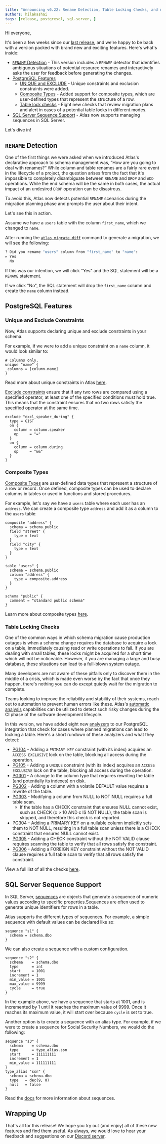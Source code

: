 ```yaml
---
title: "Announcing v0.22: Rename Detection, Table Locking Checks, and more"
authors: hilakashai
tags: [release, postgresql, sql-server, ]
---
```


Hi everyone,

It's been a few weeks since our [last release](https://github.com/ariga/atlas/releases/tag/v0.21.0), and we're happy to be back with a version packed with brand new and exciting
features. Here's what's inside:

* [`RENAME` Detection](#rename-detection) - This version includes a `RENAME` detector that identifies ambiguous situations of potential resource renames  and interactively asks the user for feedback before generating the changes.
* [PostgreSQL Features](#postgresql-features)
    * [UNIQUE and EXCLUDE](#unique-and-exclude-constraints) - Unique constraints and exclusion constraints were added.
    * [Composite Types](#composite-types) - Added support for composite types, which are user-defined types that represent the structure of a row.
    * [Table lock checks](#table-locking-checks) - Eight new checks that review migration plans and alert in cases of a potential table locks in different modes.
* [SQL Server Sequence Support](#sql-server-sequence-support) -  Atlas now supports managing sequences in SQL Server.

Let's dive in!

## `RENAME` Detection

One of the first things we were asked when we introduced Atlas's declarative approach to schema management was,
“How are you going to deal with renames?” While column and table renames are a fairly rare event in the lifecycle of a project,
the question arises from the fact that it's impossible to completely disambiguate between `RENAME` and `DROP` and `ADD` operations.
While the end schema will be the same in both cases, the actual impact of an undesired `DROP` operation can be disastrous.

To avoid this, Atlas now detects potential `RENAME` scenarios during the migration planning phase and prompts the user
about their intent.

Let's see this in action.

Assume we have a `users` table with the column `first_name`, which we changed to `name`.

After running the [`atlas migrate diff`](/cli-reference#atlas-migrate-diff) command to generate a migration, we will see the following:

```bash
? Did you rename "users" column from "first_name" to "name":
▸ Yes
  No
```
If this was our intention, we will click "Yes" and the SQL statement will be a `RENAME` statement.

If we click "No", the SQL statement will drop the `first_name` column and create the `name` column instead.

## PostgreSQL Features

### Unique and Exclude Constraints

Now, Atlas supports declaring unique and exclude constraints in your schema.

For example, if we were to add a unique constraint on a
`name` column, it would look similar to:

```hcl title="schema.hcl"
# Columns only.
unique "name" {
 columns = [column.name]
}
```
Read more about unique constraints in Atlas [here](/atlas-schema/hcl#unique-constraints).

[Exclude constraints](https://www.postgresql.org/docs/current/ddl-constraints.html#DDL-CONSTRAINTS-EXCLUSION) ensure that if any
two rows are compared using a specified operator, at least one of the specified conditions must hold true. This means
that the constraint ensures that no two rows satisfy the specified operator at the same time.

```hcl title="schema.hcl"
exclude "excl_speaker_during" {
  type = GIST
  on {
    column = column.speaker
    op     = "="
  }
  on {
    column = column.during
    op     = "&&"
  }
}
```


### Composite Types
[Composite Types](https://www.postgresql.org/docs/current/rowtypes.html#ROWTYPES) are user-defined data types that represent a structure of a row or record.
Once defined, composite types can be used to declare columns in tables or used in functions and stored procedures.

For example, let's say we have a `users` table where each user has an `address`. We can create a composite type `address`
and add it as a column to the `users` table:

```hcl title="schema.hcl"
composite "address" {
  schema = schema.public
  field "street" {
    type = text
  }
  field "city" {
    type = text
  }
}

table "users" {
  schema = schema.public
  column "address" {
    type = composite.address
  }
}

schema "public" {
  comment = "standard public schema"
}
```
Learn more about composite types [here](/atlas-schema/hcl#composite-type).

### Table Locking Checks

One of the common ways in which schema migration cause production outages is when a schema change requires the database to acquire a lock on a table,
immediately causing read or write operations to fail. If you are dealing with small tables, these locks might be acquired for a
short time which will not be noticeable. However, if you are managing a large and busy database, these situations can lead to a full-blown system outage.

Many developers are not aware of these pitfalls only to discover them in the middle of a crisis, which is made even worse by the fact
that once they happen, there's nothing you can do except quietly wait for the migration to complete.

Teams looking to improve the reliability and stability of their systems, reach out to automation
to prevent human errors like these. Atlas's [automatic analysis](/versioned/lint) capabilities can be utilized to detect such risky
changes during the CI phase of the software development lifecycle.

In this version, we have added eight new [analyzers](lint/analyzers#analyzers) to our PostgreSQL integration that check for cases where planned migrations
can lead to locking a table. Here's a short rundown of these analyzers and what they detect:

* [PG104](/lint/analyzers#PG104) - Adding a `PRIMARY KEY` constraint (with its index) acquires an `ACCESS EXCLUSIVE` lock on the table,
blocking all access during the operation.
* [PG105](lint/analyzers#PG105) - Adding a `UNIQUE` constraint (with its index) acquires an `ACCESS EXCLUSIVE` lock on the table,
blocking all access during the operation.
* [PG301](lint/analyzers#PG301) - A change to the column type that requires rewriting the table (and potentially its indexes) on
disk.
* [PG302](lint/analyzers#PG302) - Adding a column with a volatile DEFAULT value requires a rewrite of the table.
* [PG303](lint/analyzers#PG303) - Modifying a column from NULL to NOT NULL requires a full table scan.
    * If the table has a CHECK constraint that ensures NULL cannot exist, such as CHECK (c > 10 AND c IS NOT NULL), the table scan is skipped, and therefore this check is not reported.
* [PG304](lint/analyzers#PG304) - Adding a PRIMARY KEY on a nullable column implicitly sets them to NOT NULL, resulting in a full table scan unless there is a CHECK constraint that ensures NULL cannot exist.
* [PG305](lint/analyzers#PG305) - Adding a CHECK constraint without the NOT VALID clause requires scanning the table to verify that all rows satisfy the constraint.
* [PG306](lint/analyzers#PG306) - Adding a FOREIGN KEY constraint without the NOT VALID clause requires a full table scan to verify that all rows satisfy the constraint.

View a full list of all the checks [here](/lint/analyzers#checks).


## SQL Server Sequence Support

In SQL Server, [sequences](https://learn.microsoft.com/en-us/sql/relational-databases/sequence-numbers/sequence-numbers?view=sql-server-ver16) are
objects that generate a sequence of numeric values according to specific properties.Sequences are often used to generate
unique identifiers for rows in a table.

Atlas supports the different types of sequences. For example, a simple sequence with default values can be declared like so:

```hcl
sequence "s1" {
  schema = schema.dbo
}
```

We can also create a sequence with a custom configuration.

```hcl
sequence "s2" {
  schema    = schema.dbo
  type      = int
  start     = 1001
  increment = 1
  min_value = 1001
  max_value = 9999
  cycle     = true
}
```
In the example above, we have a sequence that starts at 1001, and is incremented by 1 until it reaches the maximum value of 9999. Once it reaches
its maximum value, it will start over because `cycle` is set to true.

Another option is to create a sequence with an alias type. For example, if we were to create a sequence for
Social Security Numbers, we would do the following:

```hcl
sequence "s3" {
  schema    = schema.dbo
  type      = type_alias.ssn
  start     = 111111111
  increment = 1
  min_value = 111111111
}
type_alias "ssn" {
  schema = schema.dbo
  type   = dec(9, 0)
  null   = false
}
```

Read the [docs](/atlas-schema/hcl#sequence) for more information about sequences.

## Wrapping Up

That's all for this release! We hope you try out (and enjoy) all of these new features and find them useful.
As always, we would love to hear your feedback and suggestions on our [Discord server](https://discord.com/invite/zZ6sWVg6NT).
